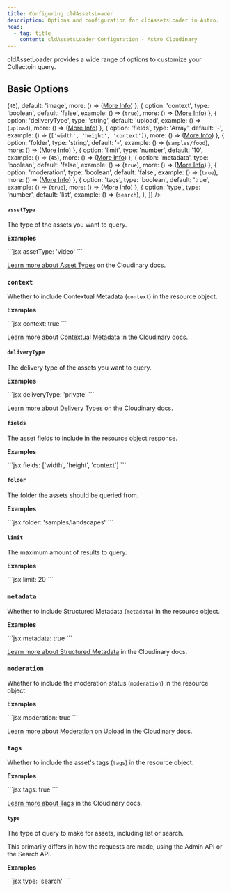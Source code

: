 ```yaml
---
title: Configuring cldAssetsLoader
description: Options and configuration for cldAssetsLoader in Astro.
head:
  - tag: title
    content: cldAssetsLoader Configuration - Astro Cloudinary
---
```



cldAssetLoader provides a wide range of options to customize your Collectoin query.

## Basic Options

<Table
  columns={[
    {
      id: 'option',
      title: 'Option'
    },
    {
      id: 'type',
      title: 'Type'
    },
    {
      id: 'default',
      title: 'Default'
    },
    {
      id: 'example',
      title: 'Example'
    },
    {
      id: 'more'
    }
  ]}
  data={[
    {
      option: 'assetType',
      type: 'string',
      example: () => (<code>45</code>),
      default: 'image',
      more: () => (<a className="whitespace-nowrap" href="https://cloudinary.com/documentation/transformation_reference#a_angle">More Info</a>)
    },
    {
      option: 'context',
      type: 'boolean',
      default: 'false',
      example: () => (<code>true</code>),
      more: () => (<a className="whitespace-nowrap" href="https://cloudinary.com/documentation/contextual_metadata">More Info</a>)
    },
    {
      option: 'deliveryType',
      type: 'string',
      default: 'upload',
      example: () => (<code>upload</code>),
      more: () => (<a className="whitespace-nowrap" href="https://cloudinary.com/documentation/transformation_reference#a_angle">More Info</a>)
    },
    {
      option: 'fields',
      type: 'Array<string>',
      default: '-',
      example: () => (<code>['width', 'height', 'context']</code>),
      more: () => (<a className="whitespace-nowrap" href="https://cloudinary.com/documentation/admin_api#get_resources">More Info</a>)
    },
    {
      option: 'folder',
      type: 'string',
      default: '-',
      example: () => (<code>samples/food</code>),
      more: () => (<a className="whitespace-nowrap" href="https://cloudinary.com/documentation/transformation_reference#a_angle">More Info</a>)
    },
    {
      option: 'limit',
      type: 'number',
      default: '10',
      example: () => (<code>45</code>),
      more: () => (<a className="whitespace-nowrap" href="https://cloudinary.com/documentation/transformation_reference#a_angle">More Info</a>)
    },
    {
      option: 'metadata',
      type: 'boolean',
      default: 'false',
      example: () => (<code>true</code>),
      more: () => (<a className="whitespace-nowrap" href="https://cloudinary.com/documentation/structured_metadata">More Info</a>)
    },
    {
      option: 'moderation',
      type: 'boolean',
      default: 'false',
      example: () => (<code>true</code>),
      more: () => (<a className="whitespace-nowrap" href="https://cloudinary.com/documentation/upload_parameters#moderation">More Info</a>)
    },
    {
      option: 'tags',
      type: 'boolean',
      default: 'true',
      example: () => (<code>true</code>),
      more: () => (<a className="whitespace-nowrap" href="https://cloudinary.com/documentation/tags">More Info</a>)
    },
    {
      option: 'type',
      type: 'number',
      default: 'list',
      example: () => (<code>search</code>),
    },
  ]}
/>




#### `assetType`

The type of the assets you want to query.

**Examples**

<CodeBlock alwaysExpanded>
```jsx
assetType: 'video'
```
</CodeBlock>

[Learn more about Asset Types](https://cloudinary.com/documentation/upload_parameters#asset_types) on the Cloudinary docs.

### `context`

Whether to include Contextual Metadata (`context`) in the resource object.

**Examples**

<CodeBlock>
```jsx
context: true
```
</CodeBlock>

[Learn more about Contextual Metadata](https://cloudinary.com/documentation/contextual_metadata) in the Cloudinary docs.

#### `deliveryType`

The delivery type of the assets you want to query.

**Examples**

<CodeBlock alwaysExpanded>
```jsx
deliveryType: 'private'
```
</CodeBlock>

[Learn more about Delivery Types](https://cloudinary.com/documentation/upload_parameters#delivery_types) on the Cloudinary docs.

#### `fields`

The asset fields to include in the resource object response.

**Examples**

<CodeBlock alwaysExpanded>
```jsx
fields: ['width', 'height', 'context']
```
</CodeBlock>

#### `folder`

The folder the assets should be queried from.

**Examples**

<CodeBlock alwaysExpanded>
```jsx
folder: 'samples/landscapes'
```
</CodeBlock>

#### `limit`

The maximum amount of results to query.

**Examples**

<CodeBlock alwaysExpanded>
```jsx
limit: 20
```
</CodeBlock>

### `metadata`

Whether to include Structured Metadata (`metadata`) in the resource object.

**Examples**

<CodeBlock>
```jsx
metadata: true
```
</CodeBlock>

[Learn more about Structured Metadata](https://cloudinary.com/documentation/structured_metadata) in the Cloudinary docs.

### `moderation`

Whether to include the moderation status (`moderation`) in the resource object.

**Examples**

<CodeBlock>
```jsx
moderation: true
```
</CodeBlock>

[Learn more about Moderation on Upload](https://cloudinary.com/documentation/upload_parameters#moderation) in the Cloudinary docs.

### `tags`

Whether to include the asset's tags (`tags`) in the resource object.

**Examples**

<CodeBlock>
```jsx
tags: true
```
</CodeBlock>

[Learn more about Tags](https://cloudinary.com/documentation/tags) in the Cloudinary docs.

#### `type`

The type of query to make for assets, including list or search.

This primarily differs in how the requests are made, using the Admin API or the Search API.

**Examples**

<CodeBlock alwaysExpanded>
```jsx
type: 'search'
```
</CodeBlock>